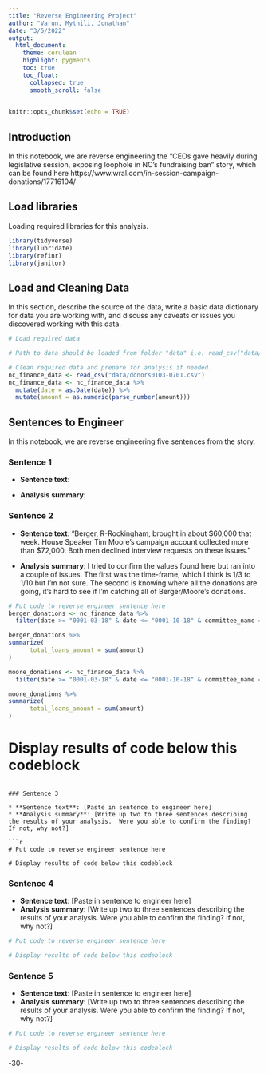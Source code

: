 ```yaml
---
title: "Reverse Engineering Project"
author: "Varun, Mythili, Jonathan"
date: "3/5/2022"
output:
  html_document:
    theme: cerulean
    highlight: pygments
    toc: true
    toc_float:
      collapsed: true
      smooth_scroll: false
---
```


```r
knitr::opts_chunk$set(echo = TRUE)
```

## Introduction 

In this notebook, we are reverse engineering the "CEOs gave heavily during legislative session, exposing loophole in NC's fundraising ban" story, which can be found here https://www.wral.com/in-session-campaign-donations/17716104/


## Load libraries

Loading required libraries for this analysis.

```r
library(tidyverse)
library(lubridate)
library(refinr)
library(janitor)
```

## Load and Cleaning Data

In this section, describe the source of the data, write a basic data dictionary for data you are working with, and discuss any caveats or issues you discovered working with this data. 

```r
# Load required data

# Path to data should be loaded from folder "data" i.e. read_csv("data/name_of_data.csv")

# Clean required data and prepare for analysis if needed. 
nc_finance_data <- read_csv("data/donors0103-0701.csv")
nc_finance_data <- nc_finance_data %>%
  mutate(date = as.Date(date)) %>% 
  mutate(amount = as.numeric(parse_number(amount)))
```

## Sentences to Engineer
In this notebook, we are reverse engineering five sentences from the story.

### Sentence 1

* **Sentence text**: 

* **Analysis summary**:


### Sentence 2

* **Sentence text**: “Berger, R-Rockingham, brought in about $60,000 that week. House Speaker Tim Moore's campaign account collected more than $72,000. Both men declined interview requests on these issues.”

* **Analysis summary**: I tried to confirm the values found here but ran into a couple of issues. The first was the time-frame, which I think is 1/3 to 1/10 but I'm not sure. The second is knowing where all the donations are going, it's hard to see if I'm catching all of Berger/Moore's donations.
```r
# Put code to reverse engineer sentence here
berger_donations <- nc_finance_data %>%  
  filter(date >= "0001-03-18" & date <= "0001-10-18" & committee_name == "PHILIP E BERGER COMM") 

berger_donations %>% 
summarize(
      total_loans_amount = sum(amount)
) 
```

```r
moore_donations <- nc_finance_data %>%  
  filter(date >= "0001-03-18" & date <= "0001-10-18" & committee_name == "FRIENDS OF TIM MOORE") 

moore_donations %>% 
summarize(
      total_loans_amount = sum(amount)
)

```
# Display results of code below this codeblock

```

### Sentence 3

* **Sentence text**: [Paste in sentence to engineer here]
* **Analysis summary**: [Write up two to three sentences describing the results of your analysis.  Were you able to confirm the finding? If not, why not?]

```r
# Put code to reverse engineer sentence here

# Display results of code below this codeblock

```

### Sentence 4

* **Sentence text**: [Paste in sentence to engineer here]
* **Analysis summary**: [Write up two to three sentences describing the results of your analysis.  Were you able to confirm the finding? If not, why not?]

```r
# Put code to reverse engineer sentence here

# Display results of code below this codeblock

```

### Sentence 5

* **Sentence text**: [Paste in sentence to engineer here]
* **Analysis summary**: [Write up two to three sentences describing the results of your analysis.  Were you able to confirm the finding? If not, why not?]

```r
# Put code to reverse engineer sentence here

# Display results of code below this codeblock

```

-30-